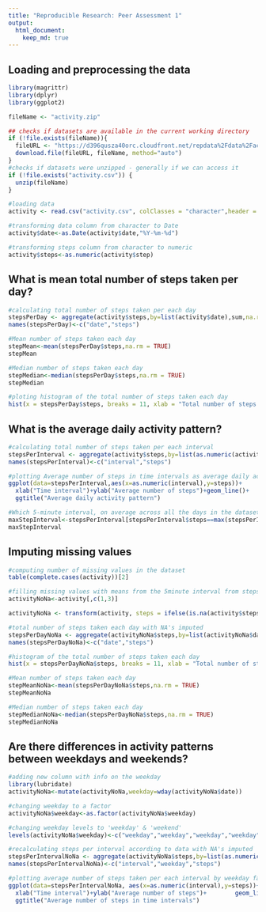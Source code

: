 ```yaml
---
title: "Reproducible Research: Peer Assessment 1"
output: 
  html_document:
    keep_md: true
---
```



## Loading and preprocessing the data
```r

library(magrittr)
library(dplyr)
library(ggplot2)

fileName <- "activity.zip"

## checks if datasets are available in the current working directory
if (!file.exists(fileName)){
  fileURL <- "https://d396qusza40orc.cloudfront.net/repdata%2Fdata%2Factivity.zip"
  download.file(fileURL, fileName, method="auto")
}  
#checks if datasets were unzipped - generally if we can access it 
if (!file.exists("activity.csv")) { 
  unzip(fileName) 
}

#loading data
activity <- read.csv("activity.csv", colClasses = "character",header = TRUE)

#transforming data column from character to Date
activity$date<-as.Date(activity$date,"%Y-%m-%d")

#transforming steps column from character to numeric
activity$steps<-as.numeric(activity$step)
```


## What is mean total number of steps taken per day?
```r
#calculating total number of steps taken per each day
stepsPerDay <- aggregate(activity$steps,by=list(activity$date),sum,na.rm=TRUE)
names(stepsPerDay)<-c("date","steps")

#Mean number of steps taken each day
stepMean<-mean(stepsPerDay$steps,na.rm = TRUE)
stepMean

#Median number of steps taken each day
stepMedian<-median(stepsPerDay$steps,na.rm = TRUE)
stepMedian

#ploting histogram of the total number of steps taken each day
hist(x = stepsPerDay$steps, breaks = 11, xlab = "Total number of steps in thousands", main = "Histogram of total number of steps taken each day",ylim=c(0,20),xlim=c(0,22000))
```

## What is the average daily activity pattern?
```r
#calculating total number of steps taken per each interval
stepsPerInterval <- aggregate(activity$steps,by=list(as.numeric(activity$interval)),mean,na.rm=TRUE)
names(stepsPerInterval)<-c("interval","steps")

#plotting Average number of steps in time intervals as average daily activity pattern
ggplot(data=stepsPerInterval,aes(x=as.numeric(interval),y=steps))+
  xlab("Time interval")+ylab("Average number of steps")+geom_line()+
  ggtitle("Average daily activity pattern")

#Which 5-minute interval, on average across all the days in the dataset, contains the maximum number of steps
maxStepInterval<-stepsPerInterval[stepsPerInterval$steps==max(stepsPerInterval$steps),]
maxStepInterval

```


## Imputing missing values
```r

#computing number of missing values in the dataset 
table(complete.cases(activity))[2]

#filling missing values with means from the 5minute interval from stepsPerInterval
activityNoNa<-activity[,c(1,3)]

activityNoNa <- transform(activity, steps = ifelse(is.na(activity$steps), stepsPerInterval$steps[match(activity$interval, stepsPerInterval$interval)], activity$steps))

#total number of steps taken each day with NA's imputed
stepsPerDayNoNa <- aggregate(activityNoNa$steps,by=list(activityNoNa$date),sum,na.rm=TRUE)
names(stepsPerDayNoNa)<-c("date","steps")

#histogram of the total number of steps taken each day
hist(x = stepsPerDayNoNa$steps, breaks = 11, xlab = "Total number of steps in thousands", main = "Histogram of total number of steps taken each day",xlim=c(0,22000),ylim=c(0,25))

#Mean number of steps taken each day
stepMeanNoNa<-mean(stepsPerDayNoNa$steps,na.rm = TRUE)
stepMeanNoNa

#Median number of steps taken each day
stepMedianNoNa<-median(stepsPerDayNoNa$steps,na.rm = TRUE)
stepMedianNoNa
```
## Are there differences in activity patterns between weekdays and weekends?
```r

#adding new column with info on the weekday
library(lubridate)
activityNoNa<-mutate(activityNoNa,weekday=wday(activityNoNa$date))

#changing weekday to a factor 
activityNoNa$weekday<-as.factor(activityNoNa$weekday)

#changing weekday levels to 'weekday' & 'weekend'
levels(activityNoNa$weekday)<-c("weekday","weekday","weekday","weekday","weekday","weekend","weekend")

#recalculating steps per interval according to data with NA's imputed
stepsPerIntervalNoNa <- aggregate(activityNoNa$steps,by=list(as.numeric(activityNoNa$interval),activityNoNa$weekday),mean,na.rm=TRUE)
names(stepsPerIntervalNoNa)<-c("interval","weekday","steps")

#plotting average number of steps taken per each interval by weekday factor
ggplot(data=stepsPerIntervalNoNa, aes(x=as.numeric(interval),y=steps))+
  xlab("Time interval")+ylab("Average number of steps")+        geom_line()+facet_grid(stepsPerIntervalNoNa$weekday~.)+
  ggtitle("Average number of steps in time intervals")
```
